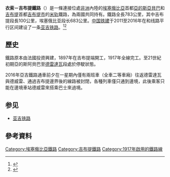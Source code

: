 {{expand|time=2016-10-06}}
{{refimprove|time=2016-10-06}}
{{about|由法国于1917年建造的米轨铁路|[[中国铁建|中国铁建]]于2016年通车的准轨铁路|亚吉铁路}}
{{noteTA
|T=zh:衣索－吉布提鐵路; zh-cn:埃塞–吉布提铁路; zh-tw:衣索－吉布提鐵路; zh-hk:埃塞－吉布提鐵路;
|1=zh-cn:埃塞俄比亚; zh-tw:衣索比亞; zh-hk:埃塞俄比亞;
|2=zh-cn:埃塞; zh-tw:衣索; zh-hk:埃塞;
}}
{{Infobox rail line
| box_width     = 
| name          = 衣索－吉布提鐵路
| other_name    = 佛朗哥-埃塞俄比亚铁路
| system        = [[重铁|重铁]]
| status        = 部分废弃
| start         = [[亚的斯亚贝巴|亚的斯亚贝巴]] 
| end           = [[吉布提|吉布提]]
| system_length=784
| track_gauge= {{Track gauge|meter}}
| begin_operation=1917年
| end_operation=2008年（亚的斯亚贝巴至德雷达瓦段）
| operation_note=
| open_operation=
| image         = Chemin de fer djibouto-éthiopien-en.png
| image_width   = 180 px
| image_alt     = 
| caption       = 线路地图
}}
'''衣索－吉布提鐵路'''（{{lang-fr|Chemin de fer djibouto-éthiopien}}）是一條連接位處[[非洲|非洲]]內陸的[[埃塞俄比亞|埃塞俄比亞]]首都[[亞的斯亞貝巴|亞的斯亞貝巴]]和[[吉布提|吉布提]]首都[[吉布提市|吉布提市]]的[[米轨|米轨]]鐵路，為兩國共同持有。鐵路全長783公里，其中吉布提段長100公里，埃塞俄比亚段长683公里。[[中国铁建|中国铁建]]于2011至2016年在和线路平行区间建设了一条[[亚吉铁路|亚吉铁路]]。<ref>{{cite book|last1=Belda|first1=Pascal|title=Ebizguide Ethiopia|date=2006|publisher=MTH Multimedia S.L.|isbn=9788460796671|page=180|quote=Soon after the independence of Djibouti, the government of Ethiopia and Djibouti signed a new treaty on March 1981, for 50 years on equal parity ownership under "chemin de Fer Djibouto-Ethiopien" name.|language=英语}}</ref><ref>{{cite news|last1=Vaughan|first1=Jenny|title=China's Latest Ethiopian Railway Project Shows Their Growing Global Influence|url=http://www.businessinsider.com/chinas-global-influence-is-growing-2013-3|agency=Agence France Presse|date=March 10, 2013|quote=While the economic benefits of the train -- which will be used for both freight and passenger transport, replacing slow and costly truck transport -- is widely recognised, some lament the seemingly inevitable death of the historic French-built diesel-powered train, which went out of service in 2008 after years of neglect.|language=英语|accessdate=2016-10-06|archive-date=2017-08-16|archive-url=https://web.archive.org/web/20170816153337/http://www.businessinsider.com/chinas-global-influence-is-growing-2013-3|dead-url=no}}</ref>

==歷史==
鐵路原本由法國投資興建，1897年在吉布提端開工，1917年全線完工。至21世紀初期亞的斯阿貝巴至[[德雷達瓦|德雷達瓦]]段處於停駛狀態。

2016年亞吉鐵路通車前夕在一星期內僅有兩班車（全車二等車廂）往返德雷達瓦與德威雷、通過吉布提邊界後的線路被封閉，各種列車僅只通到邊境，此後乘客只能在邊境車站德威雷來搭乘巴士來過境。

==参见==
*[[亚吉铁路|亚吉铁路]]

==參考資料==
{{reflist}}
{{DEFAULTSORT:Ethio-Djibouti}}
[[Category:埃塞俄比亞鐵路|Category:埃塞俄比亞鐵路]]
[[Category:吉布提鐵路|Category:吉布提鐵路]]
[[Category:1917年啟用的鐵路線|Category:1917年啟用的鐵路線]]